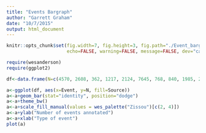 ```yaml
---
title: "Events Bargraph"
author: "Garrett Graham"
date: "10/7/2015"
output: html_document
---
```


```r
knitr::opts_chunk$set(fig.width=7, fig.height=3, fig.path="./Event_bargraph_figures/",
                      echo=FALSE, warning=FALSE, message=FALSE, dev="cairo_ps", dpi=300)
```

```r
require(wesanderson)
require(ggplot2)
```

```r
df<-data.frame(N=c(4570, 2608, 362, 1217, 2124, 7645, 768, 840, 1985, 2614), Source = rep(c("PacBio", "RefSeq"), each = 5), Event = factor(rep(c("SE", "RI", "MXE", "A5SS", "A3SS"),2), levels = c("SE", "RI", "MXE", "A5SS", "A3SS"), ordered = TRUE))
```

```r
a<-ggplot(df, aes(x=Event, y=N, fill=Source))
a<-a+geom_bar(stat="identity", position="dodge")
a<-a+theme_bw()
a<-a+scale_fill_manual(values = wes_palette("Zissou")[c(2, 4)])
a<-a+ylab("Number of events annotated")
a<-a+xlab("Type of event")
plot(a)
```

